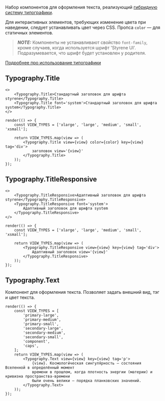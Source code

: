 Набор компонентов для оформления текста, реализующий [гибридную систему типографики](https://www.figma.com/file/FWya6P55TnXkiVGaM2qBio/2020-Web-Hybrid-Typography?node-id=593%3A0).

Для интерактивных элементов, требующих изменение цвета при наведении, следует устанавливать цвет через CSS. Пропса `color` — для статичных элементов.

> **_NOTE:_** Компоненты не устанавливают свойство `font-family`, кроме случаев, когда используется шрифт 'Styrene UI'. Подразумевается, что шрифт будет установлен у родителя.

[Подробнее про использование типографики](https://alfa-laboratory.github.io/core-components/master/?path=/docs/гайдлайны-типографика--page)

## Typography.Title

```tsx live
<>
    <Typography.Title>Стандартный заголовок для шрифта styrene</Typography.Title>
    <Typography.Title font='system'>Стандартный заголовок для шрифта system</Typography.Title>
</>
```

```tsx live
render(() => {
    const VIEW_TYPES = ['xlarge', 'large', 'medium', 'small', 'xsmall'];

    return VIEW_TYPES.map(view => (
        <Typography.Title view={view} color={color} key={view} tag='div'>
            заголовок view='{view}'
        </Typography.Title>
    ));
});
```

## Typography.TitleResponsive

```tsx live
<>
    <Typography.TitleResponsive>Адаптивный заголовок для шрифта styrene</Typography.TitleResponsive>
    <Typography.TitleResponsive font='system'>
        Адаптивный заголовок для шрифта system
    </Typography.TitleResponsive>
</>
```

```tsx live
render(() => {
    const VIEW_TYPES = ['xlarge', 'large', 'medium', 'small', 'xsmall'];

    return VIEW_TYPES.map(view => (
        <Typography.TitleResponsive view={view} key={view} tag='div'>
            Адаптивный заголовок view='{view}'
        </Typography.TitleResponsive>
    ));
});
```

## Typography.Text

Компонент для оформления текста. Позволяет задать внешний вид, тэг и цвет текста.

```tsx live
render(() => {
    const VIEW_TYPES = [
        'primary-large',
        'primary-medium',
        'primary-small',
        'secondary-large',
        'secondary-medium',
        'secondary-small',
        'component',
        'caps',
    ];
    return VIEW_TYPES.map(view => (
        <Typography.Text view={view} key={view} tag='p'>
            {view}. Космологи́ческая сингуля́рность — состояния Вселенной в определённый момент
            времени в прошлом, когда плотность энергии (материи) и кривизна пространства-времени
            были очень велики — порядка планковских значений.
        </Typography.Text>
    ));
});
```
